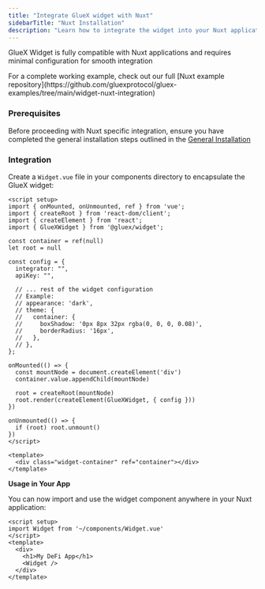 ```yaml
---
title: "Integrate GlueX widget with Nuxt"
sidebarTitle: "Nuxt Installation"
description: "Learn how to integrate the widget into your Nuxt application enabling users to perform swaps, bridge assets, lend, stake, zap and swidge directly within the application"
---
```



GlueX Widget is fully compatible with Nuxt applications and requires minimal configuration for smooth integration

<Info>
  For a complete working example, check out our full [Nuxt example
  repository](https://github.com/gluexprotocol/gluex-examples/tree/main/widget-nuxt-integration)
</Info>

### Prerequisites

Before proceeding with Nuxt specific integration, ensure you have completed the general installation steps outlined in the [General Installation](/build-with-gluex/widget/integration/installing-the-widget)

### Integration

Create a `Widget.vue` file in your components directory to encapsulate the GlueX widget:

<CodeGroup>

```vue Widget.vue
<script setup>
import { onMounted, onUnmounted, ref } from 'vue';
import { createRoot } from 'react-dom/client';
import { createElement } from 'react';
import { GlueXWidget } from '@gluex/widget';

const container = ref(null)
let root = null

const config = {
  integrator: "",
  apiKey: "",

  // ... rest of the widget configuration
  // Example:
  // appearance: 'dark',
  // theme: {
  //   container: {
  //     boxShadow: '0px 8px 32px rgba(0, 0, 0, 0.08)',
  //     borderRadius: '16px',
  //   },
  // },
};

onMounted(() => {
  const mountNode = document.createElement('div')
  container.value.appendChild(mountNode)

  root = createRoot(mountNode)
  root.render(createElement(GlueXWidget, { config }))
})

onUnmounted(() => {
  if (root) root.unmount()
})
</script>

<template>
  <div class="widget-container" ref="container"></div>
</template>
```

</CodeGroup>

**Usage in Your App**

You can now import and use the widget component anywhere in your Nuxt application:

```vue pages/index.vue
<script setup>
import Widget from '~/components/Widget.vue'
</script>
<template>
  <div>
    <h1>My DeFi App</h1>
    <Widget />
  </div>
</template>
```

<ConfigurationAndCustomization />

